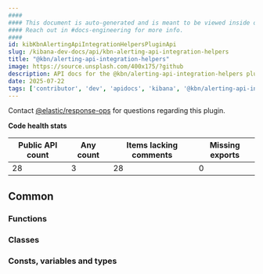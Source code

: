 ```yaml
---
####
#### This document is auto-generated and is meant to be viewed inside our experimental, new docs system.
#### Reach out in #docs-engineering for more info.
####
id: kibKbnAlertingApiIntegrationHelpersPluginApi
slug: /kibana-dev-docs/api/kbn-alerting-api-integration-helpers
title: "@kbn/alerting-api-integration-helpers"
image: https://source.unsplash.com/400x175/?github
description: API docs for the @kbn/alerting-api-integration-helpers plugin
date: 2025-07-22
tags: ['contributor', 'dev', 'apidocs', 'kibana', '@kbn/alerting-api-integration-helpers']
---
```




Contact [@elastic/response-ops](https://github.com/orgs/elastic/teams/response-ops) for questions regarding this plugin.

**Code health stats**

| Public API count  | Any count | Items lacking comments | Missing exports |
|-------------------|-----------|------------------------|-----------------|
| 28 | 3 | 28 | 0 |

## Common

### Functions
<DocDefinitionList data={kbnAlertingApiIntegrationHelpersObj.common.functions}/>

### Classes
<DocDefinitionList data={kbnAlertingApiIntegrationHelpersObj.common.classes}/>

### Consts, variables and types
<DocDefinitionList data={kbnAlertingApiIntegrationHelpersObj.common.misc}/>

